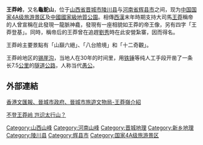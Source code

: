 {{coord|35|40|N|113|35|E|display=title|scale:100000}}
'''王莽岭'''，又名'''龜鴕山'''，位于[[山西省|山西省]][[晋城市|晋城市]][[陵川县|陵川县]]与[[河南省|河南省]][[辉县市|辉县市]]之间，现为[[中国国家4A级旅游景区|中国国家4A级旅游景区]]及[[中國國家級地質公園|中國國家級地質公園]]。相傳[[西漢|西漢]]末年時期支持大司馬[[王莽|王莽]]稱帝的人曾宣稱在此發現一龍脈神龕，發現有一座相貌如王莽的帝王像，另有四字「王莽登基」。同時，稱帝后的王莽曾在追趕[[劉秀|劉秀]]時在此安營紮寨，因而得名。

王莽岭主要景點有「山巔六絕」、「八台險境」和「十二奇觀」。

王莽岭地区的[[锡崖沟|锡崖沟]]，当地人在30年的时间里，用[[铁锤|铁锤]]等纯人工手段开凿了一条长7.5[[公里|公里]]的[[隧道|隧道]][[公路|公路]]，人称当代[[愚公|愚公]]。

==外部連結==
[https://web.archive.org/web/20140702044851/http://sp.wenweipo.com/jincheng2014/?action-viewnews-itemid-6 香港文匯報、晉城市政府、晉城市旅遊文物局-王莽嶺介紹]

[http://gb.cri.cn/43871/2014/06/18/5631s4581790.htm 不登王莽岭 岂识太行山？]{{Wayback|url=http://gb.cri.cn/43871/2014/06/18/5631s4581790.htm |date=20140819083357 }}

{{PRChina-geo-stub}}

{{DEFAULTSORT:Wangmang Ling}}
[[Category:山西山峰|Category:山西山峰]]
[[Category:河南山峰|Category:河南山峰]]
[[Category:晋城地理|Category:晋城地理]]
[[Category:新乡地理|Category:新乡地理]]
[[Category:陵川县|Category:陵川县]]
[[Category:辉县市|Category:辉县市]]
[[Category:国家4A级旅游景区|Category:国家4A级旅游景区]]